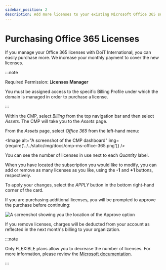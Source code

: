 ```yaml
---
sidebar_position: 2
description: Add more licenses to your existing Microsoft Office 365 subscriptions.
---
```


# Purchasing Office 365 Licenses

If you manage your Office 365 licenses with DoiT International, you can easily purchase more. We increase your monthly payment to cover the new licenses.

:::note

Required Permission: **Licenses Manager**

You must be assigned access to the specific Billing Profile under which the domain is managed in order to purchase a license.

:::

Within the CMP, select _Billing_ from the top navigation bar and then select _Assets_. The CMP will take you to the _Assets_ page.

From the _Assets_ page, select _Office 365_ from the left-hand menu:


<Image
  alt="A screenshot of the CMP dashboard"
  img={require('../../static/img/docs/cmp-ms-office-365.png')}
/>

You can see the number of licenses in use next to each _Quantity_ label.

When you have located the subscription you would like to modify, you can add or remove as many licenses as you like, using the **-1** and **+1** buttons, respectively.

To apply your changes, select the _APPLY_ button in the bottom right-hand corner of the card.

If you are purchasing additional licenses, you will be prompted to approve the purchase before continuing:

![A screenshot showing you the location of the Approve option](../../static/img/docs/cmp-office-license.png)

If you remove licenses, charges will be deducted from your account as reflected in the next month's billing to your organization.

:::note

Only FLEXIBLE plans allow you to decrease the number of licenses. For more information, please review the [Microsoft documentation](https://docs.microsoft.com/en-us/office365/admin/subscriptions-and-billing/buy-licenses?view=o365-worldwide).

:::
